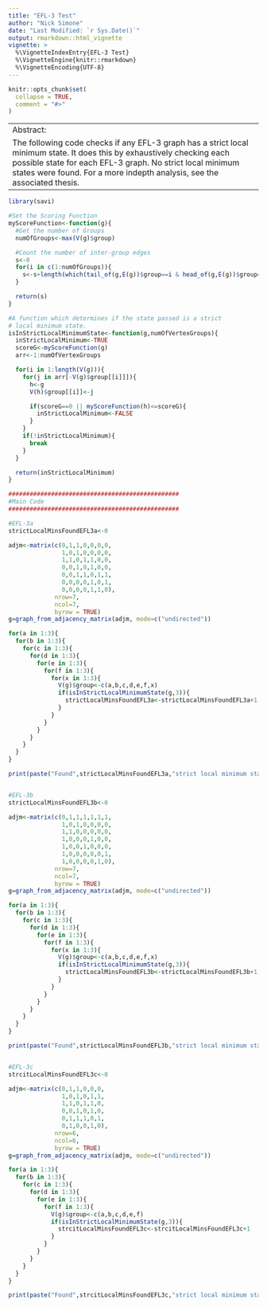 ```yaml
---
title: "EFL-3 Test"
author: "Nick Simone"
date: "Last Modified: `r Sys.Date()`"
output: rmarkdown::html_vignette
vignette: >
  %\VignetteIndexEntry{EFL-3 Test}
  %\VignetteEngine{knitr::rmarkdown}
  %\VignetteEncoding{UTF-8}
---
```


```r
knitr::opts_chunk$set(
  collapse = TRUE,
  comment = "#>"
)
```

------
Abstract:
   The following code checks if any EFL-3 graph has a strict local minimum state.  It does this by exhaustively checking each possible state for each EFL-3 graph.  No strict local minimum states were found.  For a more indepth analysis, see the associated thesis.
------

```r
library(savi)

#Set the Scoring Function
myScoreFunction<-function(g){
  #Get the number of Groups
  numOfGroups<-max(V(g)$group)

  #Count the number of inter-group edges
  s<-0
  for(i in c(1:numOfGroups)){
    s<-s+length(which(tail_of(g,E(g))$group==i & head_of(g,E(g))$group==i))
  }

  return(s)
}

#A function which determines if the state passed is a strict
# local minimum state.
isInStrictLocalMinimumState<-function(g,numOfVertexGroups){
  inStrictLocalMinimum<-TRUE
  scoreG<-myScoreFunction(g)
  arr<-1:numOfVertexGroups

  for(i in 1:length(V(g))){
    for(j in arr[-V(g)$group[[i]]]){
      h<-g
      V(h)$group[[i]]<-j

      if(scoreG==0 || myScoreFunction(h)<=scoreG){
        inStrictLocalMinimum<-FALSE
      }
    }
    if(!inStrictLocalMinimum){
      break
    }
  }

  return(inStrictLocalMinimum)
}

################################################
#Main Code
################################################

#EFL-3a
strictLocalMinsFoundEFL3a<-0

adjm<-matrix(c(0,1,1,0,0,0,0,
               1,0,1,0,0,0,0,
               1,1,0,1,1,0,0,
               0,0,1,0,1,0,0,
               0,0,1,1,0,1,1,
               0,0,0,0,1,0,1,
               0,0,0,0,1,1,0),
             nrow=7,
             ncol=7,
             byrow = TRUE)
g=graph_from_adjacency_matrix(adjm, mode=c("undirected"))

for(a in 1:3){
  for(b in 1:3){
    for(c in 1:3){
      for(d in 1:3){
        for(e in 1:3){
          for(f in 1:3){
            for(x in 1:3){
              V(g)$group<-c(a,b,c,d,e,f,x)
              if(isInStrictLocalMinimumState(g,3)){
                strictLocalMinsFoundEFL3a<-strictLocalMinsFoundEFL3a+1
              }
            }
          }
        }
      }
    }
  }
}

print(paste("Found",strictLocalMinsFoundEFL3a,"strict local minimum states for graph EFL-3a"))


#EFL-3b
strictLocalMinsFoundEFL3b<-0

adjm<-matrix(c(0,1,1,1,1,1,1,
               1,0,1,0,0,0,0,
               1,1,0,0,0,0,0,
               1,0,0,0,1,0,0,
               1,0,0,1,0,0,0,
               1,0,0,0,0,0,1,
               1,0,0,0,0,1,0),
             nrow=7,
             ncol=7,
             byrow = TRUE)
g=graph_from_adjacency_matrix(adjm, mode=c("undirected"))

for(a in 1:3){
  for(b in 1:3){
    for(c in 1:3){
      for(d in 1:3){
        for(e in 1:3){
          for(f in 1:3){
            for(x in 1:3){
              V(g)$group<-c(a,b,c,d,e,f,x)
              if(isInStrictLocalMinimumState(g,3)){
                strictLocalMinsFoundEFL3b<-strictLocalMinsFoundEFL3b+1
              }
            }
          }
        }
      }
    }
  }
}

print(paste("Found",strictLocalMinsFoundEFL3b,"strict local minimum states for graph EFL-3b"))


#EFL-3c
strcitLocalMinsFoundEFL3c<-0

adjm<-matrix(c(0,1,1,0,0,0,
               1,0,1,0,1,1,
               1,1,0,1,1,0,
               0,0,1,0,1,0,
               0,1,1,1,0,1,
               0,1,0,0,1,0),
             nrow=6,
             ncol=6,
             byrow = TRUE)
g=graph_from_adjacency_matrix(adjm, mode=c("undirected"))

for(a in 1:3){
  for(b in 1:3){
    for(c in 1:3){
      for(d in 1:3){
        for(e in 1:3){
          for(f in 1:3){
            V(g)$group<-c(a,b,c,d,e,f)
            if(isInStrictLocalMinimumState(g,3)){
              strcitLocalMinsFoundEFL3c<-strcitLocalMinsFoundEFL3c+1
            }
          }
        }
      }
    }
  }
}

print(paste("Found",strcitLocalMinsFoundEFL3c,"strict local minimum states for graph EFL-3c"))

```
